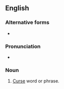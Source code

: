 {{also|cussword}}
==English==

===Alternative forms===
* {{l|en|cussword}}

===Pronunciation===
* {{audio|en|En-au-cuss word.ogg|Audio (AU)}}

===Noun===
{{en-noun}}
# {{lb|en|slang}} [[curse|Curse]] word or phrase.